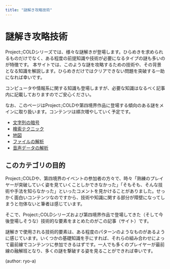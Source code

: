 ```yaml
---
title: "謎解き攻略技術"
---
```


# 謎解き攻略技術

Project:;COLDシリーズでは、様々な謎解きが登場します。ひらめきを求められるものだけでなく、ある程度の前提知識や技術が必要になるタイプの謎も多いのが特徴です。
本サイトでは、このような謎を攻略するための技術や、その背景となる知識を解説します。ひらめきだけではクリアできない問題を突破する一助になれば幸いです。

コンピュータや情報系に関する知識も登場しますが、必要な知識はなるべく記事内に記載しておりますのでご安心ください。

なお、このページはProject:;COLDや第四境界作品に登場する傾向のある謎をメインに取り扱います。コンテンツは順次増やしていく予定です。

- [文字列の暗号](./nazo/cypher)
- [検索テクニック](./nazo/search)
- [地図](./nazo/map)
- [ファイルの解析](./nazo/forensic)
- [音声データの解析](./nazo/audio)

## このカテゴリの目的

Project:;COLDや、第四境界のイベントの参加者の方々で、時々「熟練のプレイヤーが突破していく姿を見ていくことしかできなかった」「そもそも、そんな技術や手法を知らなかった」といったコメントを見かけることがありました。せっかく面白いコンテンツなのですから、技術や知識に関する部分が障壁になってしまうと勿体ないと筆者は感じています。

そこで、Project:;COLDシリーズおよび第四境界作品で登場してきた（そして今後登場しそうな）技術的な要素をまとめたのがこの記事（サイト）です。

謎解きで使用される技術的要素は、ある程度のパターンのようなものがあるように感じています。いくつかの基礎知識を手にすれば、それらの組み合わせによって最前線でコンテンツに参加できるはずです。一人でも多くのプレイヤーが最前線の融解班となり、多くの謎を撃破する姿を見ることができれば幸いです。

(author: ryo-a)
